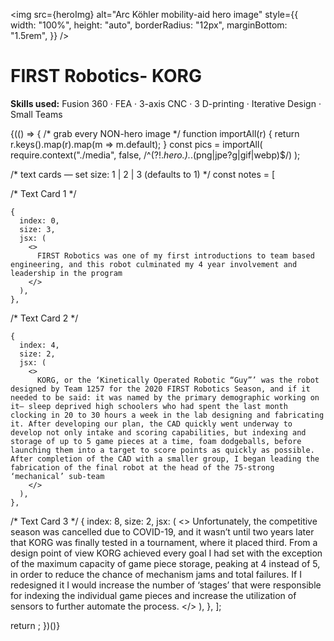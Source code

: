    
<!-- Hero Image -->

<img
  src={heroImg}
  alt="Arc Köhler mobility-aid hero image"
  style={{
    width: "100%",
    height: "auto",
    borderRadius: "12px",
    marginBottom: "1.5rem",
  }}
/>
   
<!-- /* Title Block */ -->

# FIRST Robotics- KORG

**Skills used:** Fusion 360 · FEA · 3-axis CNC · 3 D-printing · Iterative Design · Small Teams

{(() => {
  /* grab every NON-hero image */
  function importAll(r) { return r.keys().map(r).map(m => m.default); }
  const pics = importAll(
    require.context("./media", false, /^(?!.*hero\.).*\.(png|jpe?g|gif|webp)$/)
  );

  /* text cards — set size: 1 | 2 | 3   (defaults to 1) */
  const notes = [
   
   /* Text Card 1 */
   
    {
      index: 0,
      size: 3,
      jsx: (
        <>
          FIRST Robotics was one of my first introductions to team based engineering, and this robot culminated my 4 year involvement and leadership in the program
        </>
      ),
    },
 
/* Text Card 2 */

    {
      index: 4,
      size: 2,
      jsx: (
        <>
          KORG, or the ‘Kinetically Operated Robotic “Guy”’ was the robot designed by Team 1257 for the 2020 FIRST Robotics Season, and if it needed to be said: it was named by the primary demographic working on it— sleep deprived high schoolers who had spent the last month clocking in 20 to 30 hours a week in the lab designing and fabricating it. After developing our plan, the CAD quickly went underway to develop not only intake and scoring capabilities, but indexing and storage of up to 5 game pieces at a time, foam dodgeballs, before launching them into a target to score points as quickly as possible. After completion of the CAD with a smaller group, I began leading the fabrication of the final robot at the head of the 75-strong ‘mechanical’ sub-team
        </>
      ),
    },
/* Text Card 3 */
    {
      index: 8,
      size: 2,
      jsx: (
        <>
          Unfortunately, the competitive season was cancelled due to COVID-19, and it wasn’t until two years later that KORG was finally tested in a tournament, where it placed third. From a design point of view KORG achieved every goal I had set with the exception of the maximum capacity of game piece storage, peaking at 4 instead of 5, in order to reduce the chance of mechanism jams and total failures. If I redesigned it I would increase the number of ‘stages’ that were responsible for indexing the individual game pieces and increase the utilization of sensors to further automate the process.
        </>
      ),
    },
  ];

  return <GalleryFlex images={pics} textSlots={notes} />;
})()}